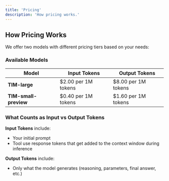 ```yaml
---
title: 'Pricing'
description: 'How pricing works.'
---
```


<ResearchPreview />

## How Pricing Works

We offer two models with different pricing tiers based on your needs:

### Available Models

| Model | Input Tokens | Output Tokens |
|-------|--------------|---------------|
| **TIM-large** | $2.00 per 1M tokens | $8.00 per 1M tokens |
| **TIM-small-preview** | $0.40 per 1M tokens | $1.60 per 1M tokens |

### What Counts as Input vs Output Tokens

**Input Tokens** include:
- Your initial prompt
- Tool use response tokens that get added to the context window during inference

**Output Tokens** include:
- Only what the model generates (reasoning, parameters, final answer, etc.)

